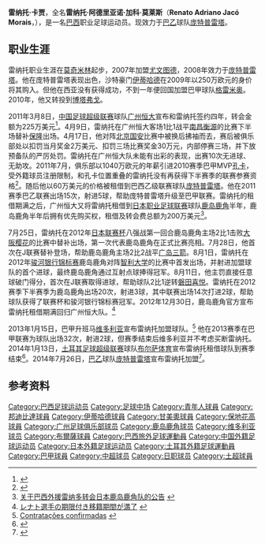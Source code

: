 {{noteta
|G1=足球
|1=zh-hans:庞特普雷塔;zh-hk:邦迪比達
}}
{{Football player infobox 
| playername = 雷纳托·卡贾<br>Renato Cajá
| image = 	
| fullname = Renato Adriano Jacó Morais
| height = {{height|m=1.73}}
| dateofbirth = {{birth date and age|1984|9|15}} 
| cityofbirth = [[帕拉伊巴|帕拉伊巴]] 
| countryofbirth = [[巴西|巴西]] 
| currentclub = [[邦迪比達|庞特普雷塔]]
| clubnumber = 
| position = [[中场|中场]]
| youthyears = 2001 
| youthclubs = [[美洲足球俱樂部|美洲]] <br> [[莫奇米林體育會|莫奇米林]]
| years = 2003–2005 <br>  2006 <br> 2007 <br> 2008 <br> 2009 <br> 2009 <br> 2010–2011<br> 2011–2014 <br> 2011–2012 <br> 2012 <br> 2013 <br>2014<br>2014–
| clubs = [[莫奇米林體育會|莫奇米林]] <br> {{tsl|en|Associação Ferroviária de Esportes||费罗维尔利尔}} <br> [[青年人體育會|尤文图德]] <br>  [[邦迪比達|庞特普雷塔]] <br> [[伊蒂哈德足球俱乐部_(吉达)|伊蒂哈德]] <br> [[甘美奧阿雷格里港足球會|格雷米奥]] <br> [[保地花高足球競賽會|博塔弗戈]] <br> [[广州恒大|广州恒大]] <br> → [[邦迪比達|庞特普雷塔]]（租借）<br> → [[鹿岛鹿角|鹿岛鹿角]]（租借）<br> → [[维多利亚体育俱乐部|维多利亚]]（租借）<br> → [[布尔萨体育|布尔萨体育]]（租借）<br>  [[邦迪比達|庞特普雷塔]]
| caps(goals) ={{0}}0 {{0}}(0)<br />28 {{0}}(4)<br /> 35 {{0}}(5)<br />39 (15)<br />25 {{0}}(3)<br />{{0}}4 {{0}}(0)<br /> 47 {{0}}(8)<br />10 {{0}}(0)<br />15 {{0}}(5)<br />14 {{0}}(2)<br />32 {{0}}(2)<br />8 {{0}}(0)<br />0 {{0}}(0)
| nationalyears = 
| nationalteam = 
| nationalcaps(goals) = 
| pcupdate = 2014年5月26日
| ntupdate = 2011年7月15日
}}
'''雷纳托·卡贾'''，全名'''雷纳托·阿德里亚诺·加科·莫莱斯'''（'''Renato Adriano Jacó Morais'''，{{bd|1984年|9月15日|||R}}），是一名[[巴西|巴西]]职业足球运动员。现效力于[[巴西足球乙级联赛|巴乙]]球队[[邦迪比達|庞特普雷塔]]。

==职业生涯==
雷纳托职业生涯在[[莫奇米林體育會|莫奇米林]]起步，2007年加盟[[青年人體育會|尤文图德]]，2008年效力于[[邦迪比達|庞特普雷塔]]。他在庞特普雷塔表现出色，沙特豪门[[伊蒂哈德足球俱乐部_(吉达)|伊蒂哈德]]在2009年以250万欧元的身价将其购入。但他在西亚没有获得成功，不到一年便回国加盟巴甲球队[[甘美奧阿雷格里港足球會|格雷米奥]]。2010年，他又转投到[[保地花高足球競賽會|博塔弗戈]]。

2011年3月8日，[[中国足球超级联赛|中国足球超级联赛]]球队[[广州恒大足球俱乐部|广州恒大]]宣布和雷纳托签约四年，转会金额为225万美元<ref>{{Cite web |url=http://sports.163.com/11/0308/14/6UKOACTH00051C89.html |title=巴甲前腰雷纳托加盟恒大 转会费1500万签约4年 |accessdate=2011-03-11 |archive-date=2011-03-11 |archive-url=https://web.archive.org/web/20110311150659/http://sports.163.com/11/0308/14/6UKOACTH00051C89.html |dead-url=no }}</ref>。4月9日，雷纳托在广州恒大客场1比1战平[[南昌衡源|南昌衡源]]的比赛下半场替补[[保罗·马科斯·德·约苏斯·里贝罗|保隆]]出场。4月17日，他对阵[[北京国安|北京国安]]比赛中被换后拂袖而去，赛后被俱乐部处以扣罚当月奖金2万美元、扣罚三场比赛奖金30万元，内部停赛三场，并下放预备队的严厉处罚。雷纳托在广州恒大队未能有出彩的表现，出赛10次无进球、无助攻。2011年7月，俱乐部以1040万欧元的年薪引进2010赛季巴甲MVP[[达里奥·孔卡|孔卡]]，受外籍球员注册限制，和孔卡位置重叠的雷纳托没有再获得下半赛季的联赛参赛资格<ref>{{Cite web |url=http://www.chinanews.com/ty/2011/07-07/3164558.shtml |title=雷纳托609分钟一球未进 带白卷高调告别广州 |accessdate=2011-07-14 |archive-date=2012-05-19 |archive-url=https://web.archive.org/web/20120519040230/http://www.chinanews.com/ty/2011/07-07/3164558.shtml |dead-url=no }}</ref>。随后他以60万美元的价格被租借到巴西乙级联赛球队[[邦迪比達|庞特普雷塔]]。他在2011赛季巴乙联赛出场15次，射进5球，帮助庞特普雷塔升级至巴甲联赛。雷纳托的租借期满之后，广州恒大又将雷纳托租借到[[日本职业足球联赛|日本职业足球联赛]]球队[[鹿岛鹿角|鹿岛鹿角]]半年，鹿岛鹿角半年后拥有优先购买权，租借及转会费总额为200万美元<ref>[http://www.gzevergrandefc.com/show_content.php?id=4196 关于巴西外援雷纳多转会日本鹿岛鹿角队的公告] {{webarchive|url=https://web.archive.org/web/20120701014529/http://www.gzevergrandefc.com/show_content.php?id=4196 |date=2012-07-01 }}</ref>。

7月25日，雷纳托在2012年[[日本联赛杯|日本联赛杯]]八强战第一回合鹿岛鹿角主场2比1击败[[大阪樱花|大阪樱花]]的比赛中替补出场，第一次代表鹿岛鹿角在正式比赛亮相。7月28日，他首次在J联赛替补登场，帮助鹿岛鹿角主场2比2战平[[广岛三箭|广岛三箭]]。8月1日，雷纳托在2012年[[骏河银行锦标赛|骏河银行锦标赛]]鹿岛鹿角对阵[[智利大学足球俱乐部|智利大学]]的比赛中首发出场，并射进加盟球队的首个进球，最终鹿岛鹿角通过互射点球捧得冠军。8月11日，他主罚直接任意球破门得分，首次在J联赛取得进球，帮助球队2比1逆转[[磐田喜悦|磐田喜悦]]。雷纳托在2012赛季下半赛季为鹿岛鹿角出场20次，射进3球，其中联赛出场14次打进2球，帮助球队获得了联赛杯和骏河银行锦标赛冠军。2012年12月30日，鹿岛鹿角官方宣布雷纳托租借期满回归广州恒大队。<ref>[http://www.so-net.ne.jp/antlers/news/release/34160 レナト選手の期限付き移籍期間が満了] {{Wayback|url=http://www.so-net.ne.jp/antlers/news/release/34160 |date=20130101185531 }}{{ja icon}}</ref>

2013年1月15日，巴甲升班马[[维多利亚体育俱乐部|维多利亚]]宣布雷纳托加盟球队。<ref>[http://www.ecvitoria.com.br/noticias/2042-contratacoes-confirmadas Contratações confirmadas] {{webarchive|url=https://web.archive.org/web/20130118063914/http://www.ecvitoria.com.br/noticias/2042-contratacoes-confirmadas |date=2013-01-18 }}{{pt icon}}</ref> 他在2013赛季在巴甲联赛为球队出场32次，射进2球，但赛季结束后维多利亚并不考虑买断雷纳托。2014年1月13日，[[土耳其足球超级联赛|土耳其足球超级联赛]]球队[[布尔萨体育|布尔萨体育]]宣布雷纳托租借球队到赛季结束<ref>{{cite news|url=http://www.bursaspor.org.tr/bs//haber?id=18184/13/01/2014/renato_caja_bursasporda|title=Renato Caja Bursaspor’da|date=2014-01-13|accessdate=2014-01-13|work=[[布尔萨体育|布尔萨体育]]|archive-url=https://web.archive.org/web/20140113175111/http://www.bursaspor.org.tr/bs//haber?id=18184%2F13%2F01%2F2014%2Frenato_caja_bursasporda|archive-date=2014-01-13|dead-url=yes}}{{tr icon}}</ref>。2014年7月26日，[[巴西足球乙级联赛|巴乙]]球队[[邦迪比達|庞特普雷塔]]宣布雷纳托加盟<ref>{{cite press release|url=http://pontepreta.com.br/noticias-detalhe/renato-caja-volta-a-vestir-a-10-da-macaca|title=Ele voltou! Renato Cajá reforça o elenco da Ponte Preta e se reencontra com a torcida no intervalo do jogo deste sábado, quando vestirá a 10 e jogará camisas para os torcedores|date=2014-07-26|accessdate=2014-07-27|work=[[邦迪比達|庞特普雷塔]]|archive-date=2017-04-05|archive-url=https://web.archive.org/web/20170405165951/http://pontepreta.com.br/noticias-detalhe/renato-caja-volta-a-vestir-a-10-da-macaca|dead-url=no}}{{pt icon}}</ref>。

== 参考资料 ==
{{reflist}}

{{DEFAULTSORT:Renato Caja}}
[[Category:巴西足球运动员|Category:巴西足球运动员]]
[[Category:足球中场|Category:足球中场]]
[[Category:青年人球員|Category:青年人球員]]
[[Category:邦迪比達球員|Category:邦迪比達球員]]
[[Category:伊蒂哈德球員|Category:伊蒂哈德球員]]
[[Category:甘美奧球員|Category:甘美奧球員]]
[[Category:保地花高球員|Category:保地花高球員]]
[[Category:广州足球俱乐部球员|Category:广州足球俱乐部球员]]
[[Category:鹿岛鹿角球员|Category:鹿岛鹿角球员]]
[[Category:维多利亚球员|Category:维多利亚球员]]
[[Category:布爾薩球員|Category:布爾薩球員]]
[[Category:巴西旅外足球運動員|Category:巴西旅外足球運動員]]
[[Category:中国外籍足球运动员|Category:中国外籍足球运动员]]
[[Category:日本外籍足球运动员|Category:日本外籍足球运动员]]
[[Category:土耳其外籍足球運動員|Category:土耳其外籍足球運動員]]
[[Category:巴甲球員|Category:巴甲球員]]
[[Category:中超球员|Category:中超球员]]
[[Category:日职球员|Category:日职球员]]
[[Category:土超球員|Category:土超球員]]